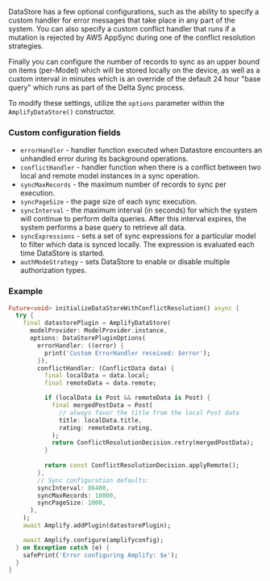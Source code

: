 DataStore has a few optional configurations, such as the ability to specify a custom handler for error messages that take place in any part of the system. You can also specify a custom conflict handler that runs if a mutation is rejected by AWS AppSync during one of the conflict resolution strategies.

Finally you can configure the number of records to sync as an upper bound on items (per-Model) which will be stored locally on the device, as well as a custom interval in minutes which is an override of the default 24 hour "base query" which runs as part of the Delta Sync process.

To modify these settings, utilize the `options` parameter within the `AmplifyDataStore()` constructor.

### Custom configuration fields
- `errorHandler` - handler function executed when Datastore encounters an unhandled error during its background operations.
- `conflictHandler` - handler function when there is a conflict between two local and remote model instances in a sync operation.
- `syncMaxRecords` - the maximum number of records to sync per execution.
- `syncPageSize` - the page size of each sync execution.
- `syncInterval` - the maximum interval (in seconds) for which the system will continue to perform delta queries. After this interval expires, the system performs a base query to retrieve all data.
- `syncExpressions` - sets a set of sync expressions for a particular model to filter which data is synced locally.  The expression is evaluated each time DataStore is started.
- `authModeStrategy` - sets DataStore to enable or disable multiple authorization types.

### Example

```dart
Future<void> initializeDataStoreWithConflictResolution() async {
  try {
    final datastorePlugin = AmplifyDataStore(
      modelProvider: ModelProvider.instance,
      options: DataStorePluginOptions(
        errorHandler: ((error) {
          print('Custom ErrorHandler received: $error');
        }),
        conflictHandler: (ConflictData data) {
          final localData = data.local;
          final remoteData = data.remote;

          if (localData is Post && remoteData is Post) {
            final mergedPostData = Post(
              // always favor the title from the local Post data
              title: localData.title,
              rating: remoteData.rating,
            );
            return ConflictResolutionDecision.retry(mergedPostData);
          }
          
          return const ConflictResolutionDecision.applyRemote();
        },
        // Sync configuration defaults:
        syncInterval: 86400,
        syncMaxRecords: 10000,
        syncPageSize: 1000,
      ),
    );
    await Amplify.addPlugin(datastorePlugin);

    await Amplify.configure(amplifyconfig);
  } on Exception catch (e) {
    safePrint('Error configuring Amplify: $e');
  }
}
```
